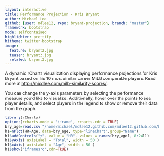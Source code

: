 ```yaml
---
layout: interactive
title: Performance Projection - Kris Bryant
author: Michael Lee
github: {user: mdlee12, repo: bryant-projection, branch: "master"}
framework: bootstrap
mode: selfcontained
highlighter: prettify
hitheme: twitter-bootstrap
image:
  feature: bryant2.jpg
  teaser: bryant2.jpg
  related: bryant2.jpg
---
```


A dynamic rCharts visualization displaying performance projections for Kris Bryant based on his 10 most similar career MiLB comparable players. Read more at <http://middlee.com/milb-similarity-scores/>.

You can change the y-axis parameters by selecting the performance measure you'd like to visualize. Additionally, hover over the points to see player details, and select players in the legend to show or remove their data from the graph.

```r
library(rCharts)
options(rcharts.mode = 'iframe', rcharts.cdn = TRUE)
bry_age=read.csv("/home/michael/mdlee12.github.com/mdlee12.github.com/bry_age.csv")
h1=nPlot(HR~Age, data=bry_age, type="lineChart",group="Name")
h1$addControls("y", value = "HR", values = names(bry_age[, 8:24]))
h1$yAxis( axisLabel = "Total", width = 50 )
h1$xAxis( axisLabel = "Age", width = 50 )
h1$show('iframesrc',cdn=TRUE)

```

